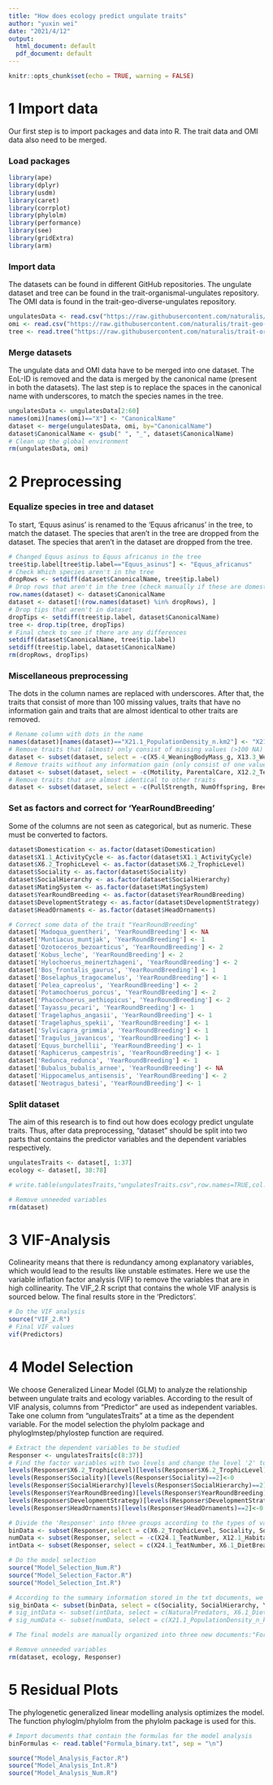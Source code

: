 ---
title: "How does ecology predict ungulate traits"
author: "yuxin wei"
date: "2021/4/12"
output: 
  html_document: default
  pdf_document: default
---
```{r setup, include=FALSE}
knitr::opts_chunk$set(echo = TRUE, warning = FALSE)
```

# 1 Import data
Our first step is to import packages and data into R. The trait data and OMI data also need to be merged.

### Load packages
```{r Load packages, message=FALSE}
library(ape)
library(dplyr)
library(usdm)
library(caret)
library(corrplot)
library(phylolm)
library(performance)
library(see)
library(gridExtra)
library(arm)
```

### Import data
The datasets can be found in different GitHub repositories. The ungulate dataset and tree can be found in the trait-organismal-ungulates repository. 
The OMI data is found in the trait-geo-diverse-ungulates repository.
```{r import data}
ungulatesData <- read.csv("https://raw.githubusercontent.com/naturalis/trait-organismal-ungulates/master/data/CSV/ungulatesTraits.csv")
omi <- read.csv("https://raw.githubusercontent.com/naturalis/trait-geo-diverse-ungulates/master/results/OMI/niche_traits.csv")
tree <- read.tree("https://raw.githubusercontent.com/naturalis/trait-organismal-ungulates/master/data/phylogeny/ungulates.tree")
```

### Merge datasets
The ungulate data and OMI data have to be merged into one dataset. The EoL-ID is removed and the data is merged by the canonical name (present in both the datasets). The last step is to replace the spaces in the canonical name with underscores, to match the species names in the tree.
```{r merge data}
ungulatesData <- ungulatesData[2:60]
names(omi)[names(omi)=="X"] <- "CanonicalName"
dataset <- merge(ungulatesData, omi, by="CanonicalName")
dataset$CanonicalName <- gsub(" ", "_", dataset$CanonicalName)
# Clean up the global environment 
rm(ungulatesData, omi)
```

# 2 Preprocessing
### Equalize species in tree and dataset
To start, 'Equus asinus' is renamed to the 'Equus africanus' in the tree, to
match the dataset. The species that aren't in the tree are dropped from the
dataset. The species that aren't in the dataset are dropped from the tree.
```{r check if names match between dataset and tree, results='hide'}
# Changed Equus asinus to Equus africanus in the tree 
tree$tip.label[tree$tip.label=="Equus_asinus"] <- "Equus_africanus"
# Check Which species aren't in the tree
dropRows <- setdiff(dataset$CanonicalName, tree$tip.label)
# Drop rows that aren't in the tree (check manually if these are domesticated)
row.names(dataset) <- dataset$CanonicalName
dataset <- dataset[!(row.names(dataset) %in% dropRows), ]
# Drop tips that aren't in dataset
dropTips <- setdiff(tree$tip.label, dataset$CanonicalName)
tree <- drop.tip(tree, dropTips)
# Final check to see if there are any differences
setdiff(dataset$CanonicalName, tree$tip.label)
setdiff(tree$tip.label, dataset$CanonicalName)
rm(dropRows, dropTips)
```

### Miscellaneous preprocessing
The dots in the column names are replaced with underscores. After that, the traits that consist of more than 100 missing values, traits that have no information gain and traits that are almost identical to other traits are removed.
```{r misc preprocessing}
# Rename column with dots in the name
names(dataset)[names(dataset)=="X21.1_PopulationDensity_n.km2"] <- "X21.1_PopulationDensity_n_km2"
# Remove traits that (almost) only consist of missing values (>100 NA)
dataset <- subset(dataset, select = -c(X5.4_WeaningBodyMass_g, X13.3_WeaningHeadBodyLen_mm, X13.2_NeonateHeadBodyLen_mm, X18.1_BasalMetRate_mLO2hr, X5.2_BasalMetRateMass_g, X2.1_AgeatEyeOpening_d, X8.1_AdultForearmLen_mm, X10.1_PopulationGrpSize))
# Remove traits without any information gain (only consist of one value)
dataset <- subset(dataset, select = -c(Motility, ParentalCare, X12.2_Terrestriality))
# Remove traits that are almost identical to other traits
dataset <- subset(dataset, select = -c(PullStrength, NumOffspring, BreedingInterval, Diet, AVGWeight, MaturityReachFemale, MaturityReachMale, X22.2_HomeRange_Indiv_km2, X5.3_NeonateBodyMass_g, X16.1_LittersPerYear,X7.1_DispersalAge_d))
```

### Set as factors and correct for 'YearRoundBreeding'
Some of the columns are not seen as categorical, but as numeric. These must be converted
to factors.
```{r as factor}
dataset$Domestication <- as.factor(dataset$Domestication)
dataset$X1.1_ActivityCycle <- as.factor(dataset$X1.1_ActivityCycle)
dataset$X6.2_TrophicLevel <- as.factor(dataset$X6.2_TrophicLevel)
dataset$Sociality <- as.factor(dataset$Sociality)
dataset$SocialHierarchy <- as.factor(dataset$SocialHierarchy)
dataset$MatingSystem <- as.factor(dataset$MatingSystem)
dataset$YearRoundBreeding <- as.factor(dataset$YearRoundBreeding)
dataset$DevelopmentStrategy <- as.factor(dataset$DevelopmentStrategy)
dataset$HeadOrnaments <- as.factor(dataset$HeadOrnaments)

# Correct some data of the trait "YearRoundBreeding"
dataset['Madoqua_guentheri', 'YearRoundBreeding'] <- NA
dataset['Muntiacus_muntjak', 'YearRoundBreeding'] <- 1
dataset['Ozotoceros_bezoarticus', 'YearRoundBreeding'] <- 2
dataset['Kobus_leche', 'YearRoundBreeding'] <- 2
dataset['Hylochoerus_meinertzhageni', 'YearRoundBreeding'] <- 2
dataset['Bos_frontalis_gaurus', 'YearRoundBreeding'] <- 1
dataset['Boselaphus_tragocamelus', 'YearRoundBreeding'] <- 1
dataset['Pelea_capreolus', 'YearRoundBreeding'] <- 2
dataset['Potamochoerus_porcus', 'YearRoundBreeding'] <- 2
dataset['Phacochoerus_aethiopicus', 'YearRoundBreeding'] <- 2
dataset['Tayassu_pecari', 'YearRoundBreeding'] <- 1
dataset['Tragelaphus_angasii', 'YearRoundBreeding'] <- 1
dataset['Tragelaphus_spekii', 'YearRoundBreeding'] <- 1
dataset['Sylvicapra_grimmia', 'YearRoundBreeding'] <- 1
dataset['Tragulus_javanicus', 'YearRoundBreeding'] <- 1
dataset['Equus_burchellii', 'YearRoundBreeding'] <- 1
dataset['Raphicerus_campestris', 'YearRoundBreeding'] <- 1
dataset['Redunca_redunca', 'YearRoundBreeding'] <- 1
dataset['Bubalus_bubalis_arnee', 'YearRoundBreeding'] <- NA
dataset['Hippocamelus_antisensis', 'YearRoundBreeding'] <- 2
dataset['Neotragus_batesi', 'YearRoundBreeding'] <- 1

```

### Split dataset
The aim of this research is to find out how does ecology predict ungulate traits. 
Thus, after data preprocessing, "dataset" should be split into two parts that contains the predictor variables and the dependent variables respectively. 
```{r re-divide the dataset}
ungulatesTraits <- dataset[, 1:37]
ecology <- dataset[, 38:78]

# write.table(ungulatesTraits,"ungulatesTraits.csv",row.names=TRUE,col.names=TRUE,sep=",")

# Remove unneeded variables
rm(dataset)
```

# 3 VIF-Analysis
Colinearity means that there is redundancy among explanatory variables, which would lead to the results like unstable estimates. Here we use the variable inflation factor analysis (VIF) to remove the variables that are in high collinearity. The VIF_2.R script that contains the whole VIF analysis is sourced below. The final results store in the 'Predictors'.
```{r VIF, results='markup'}
# Do the VIF analysis
source("VIF_2.R")
# Final VIF values
vif(Predictors)
```

# 4 Model Selection
We choose Generalized Linear Model (GLM) to analyze the relationship between ungulate traits and ecology variables. According to the result of VIF analysis, columns from "Predictor" are used as independent variables. Take one column from "ungulatesTraits" at a time as the dependent variable. For the model selection the phylolm package and phyloglmstep/phylostep function are required.
```{r model selection}
# Extract the dependent variables to be studied 
Responser <- ungulatesTraits[c(8:37)]
# Find the factor variables with two levels and change the level '2' to '0', to meet the requirement of 'logistic' method.
levels(Responser$X6.2_TrophicLevel)[levels(Responser$X6.2_TrophicLevel)==2]<-0
levels(Responser$Sociality)[levels(Responser$Sociality)==2]<-0
levels(Responser$SocialHierarchy)[levels(Responser$SocialHierarchy)==2]<-0
levels(Responser$YearRoundBreeding)[levels(Responser$YearRoundBreeding)==2]<-0
levels(Responser$DevelopmentStrategy)[levels(Responser$DevelopmentStrategy)==2]<-0
levels(Responser$HeadOrnaments)[levels(Responser$HeadOrnaments)==2]<-0

# Divide the 'Responser' into three groups according to the types of variables: 'binaryData', 'intData' and 'numData'. X1.1_ActivityCycle and MatingSystem are factors that have more than three levels, so they're excluded in this study due to lack of methods in the phylolm package.
binData <- subset(Responser,select = c(X6.2_TrophicLevel, Sociality, SocialHierarchy, YearRoundBreeding, DevelopmentStrategy, HeadOrnaments))
numData <- subset(Responser, select = -c(X24.1_TeatNumber, X12.1_HabitatBreadth, X6.2_TrophicLevel, Sociality, SocialHierarchy, YearRoundBreeding, DevelopmentStrategy, HeadOrnaments, X1.1_ActivityCycle, MatingSystem, NaturalPredators, NumMales, X6.1_DietBreadth))
intData <- subset(Responser, select = c(X24.1_TeatNumber, X6.1_DietBreadth, X12.1_HabitatBreadth, NumMales, NaturalPredators))

# Do the model selection   
source("Model_Selection_Num.R")
source("Model_Selection_Factor.R")
source("Model_Selection_Int.R")

# According to the summary information stored in the txt documents, we choose traits that possess significant predictor variables (p-value < 0.05), have the R-squared value higher than 0.2 (for numeric traits), have the scale close to 1 (for Poisson regression) as interests to continue to do the research.
sig_binData <- subset(binData, select = c(Sociality, SocialHierarchy, YearRoundBreeding))
# sig_intData <- subset(intData, select = c(NaturalPredators, X6.1_DietBreadth))
# sig_numData <- subset(numData, select = c(X21.1_PopulationDensity_n_km2,	X15.1_LitterSize, AVGFoodConsumption))

# The final models are manually organized into three new documents:"Formula_binary.txt", "Formula_int.txt", "Formula_num.txt"

# Remove unneeded variables
rm(dataset, ecology, Responser)
```

# 5 Residual Plots 
The phylogenetic generalized linear modelling analysis optimizes the model. The function phyloglm/phylolm from the phylolm package is used for this.
```{r model analysis}
# Import documents that contain the formulas for the model analysis
binFormulas <- read.table("Formula_binary.txt", sep = "\n")

source("Model_Analysis_Factor.R")
source("Model_Analysis_Int.R")
source("Model_Analysis_Num.R")
```

